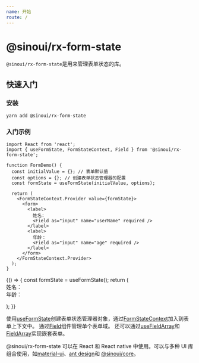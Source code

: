 ```yaml
---
name: 开始
route: /
---
```



# @sinoui/rx-form-state

`@sinoui/rx-form-state`是用来管理表单状态的库。

## 快速入门

### 安装

```shell
yarn add @sinoui/rx-form-state
```

### 入门示例

```tsx
import React from 'react';
import { useFormState, FormStateContext, Field } from '@sinoui/rx-form-state';

function FormDemo() {
  const initialValue = {}; // 表单默认值
  const options = {}; // 创建表单状态管理器的配置
  const formState = useFormState(initialValue, options);

  return (
    <FormStateContext.Provider value={formState}>
      <form>
        <label>
          姓名:
          <Field as="input" name="userName" required />
        </label>
        <label>
          年龄：
          <Field as="input" name="age" required />
        </label>
      </form>
    </FormStateContext.Provider>
  );
}
```

<Playground>
  {() => {
    const formState = useFormState();
    return (
      <FormStateContext.Provider value={formState}>
        <form>
          <div>
            <label>
              姓名：
              <Field as="input" name="userName" required />
            </label>
          </div>
          <div>
            <label>
              年龄：
              <Field as="input" name="age" required />
            </label>
          </div>
        </form>
      </FormStateContext.Provider>
    );
  }}
</Playground>

使用[useFormState](api-use-form-state)创建表单状态管理器对象，通过[FormStateContext](api-form-state-context)加入到表单上下文中。
通过[Field](api-field-component)组件管理单个表单域。
还可以通过[useFieldArray](api-use-field-array)和[FieldArray](api-field-array-component)实现嵌套表单。

@sinoui/rx-form-state 可以在 React 和 React native 中使用。可以与多种 UI 库组合使用，如[material-ui](https://material-ui.com/)、[ant design](https://ant.design/index-cn)和 [@sinoui/core](https://github.com/sinoui/core)。
